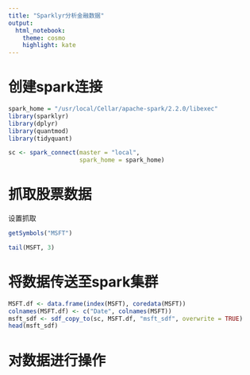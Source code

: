 ```yaml
---
title: "Sparklyr分析金融数据"
output: 
  html_notebook:
    theme: cosmo
    highlight: kate
---
```


# 创建spark连接

```r
spark_home = "/usr/local/Cellar/apache-spark/2.2.0/libexec"
library(sparklyr)
library(dplyr)
library(quantmod)
library(tidyquant)

sc <- spark_connect(master = "local",
                    spark_home = spark_home)
```
# 抓取股票数据

设置抓取
```r
getSymbols("MSFT")
```

```r
tail(MSFT, 3)
```

# 将数据传送至spark集群

```r
MSFT.df <- data.frame(index(MSFT), coredata(MSFT))
colnames(MSFT.df) <- c("Date", colnames(MSFT))
msft_sdf <- sdf_copy_to(sc, MSFT.df, "msft_sdf", overwrite = TRUE)
head(msft_sdf)
```

# 对数据进行操作

